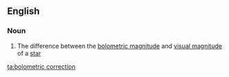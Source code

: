 ==English==

===Noun===
{{en-noun|sg=[[bolometric]] [[correction]]}}

# {{astronomy}} The difference between the [[bolometric magnitude]] and [[visual magnitude]] of a [[star]]

[[ta:bolometric correction]]